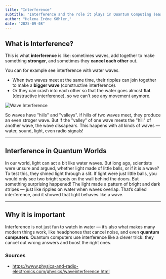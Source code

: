 ```yaml
---
title: "Interference"
subtitle: "Interference and the role it plays in Quantum Computing (easy)"
author: "Helena Iréne Köhler,"
date: "2025-09-08"
---
```


## What is Interference?

This is what **interference** is like: sometimes waves, add together to make something **stronger**, and sometimes they **cancel each other** out.

You can for example see interference with water waves.

- When two waves meet at the same time, their ripples can join together to make a **bigger wave** (constructive interference).
- Or they can crash into each other so that the water goes almost **flat** (destructive interference), so we can't see any movement anymore.

![Wave Interference](/posts/assets/entries/interference/waves_interference.png)

So waves have "hills" and "valleys". If hills of two waves meet, they produce an even stroger wave.
But if the "valley" of one wave meets the "hill" of another wave, the wave dissapears. This happens with all kinds of waves — water, sound, light, even radio signals!

---

## Interference in Quantum Worlds

In our world, light can act a bit like water waves. But long ago, scientists were unsure and argued, whether light made of little balls, or if it is a wave?
To test this, they shined light through a slit. If light were just little balls, you would only see two bright spots on the wall behind the doors.
But something surprising happened! The light made a pattern of bright and dark stripes — just like ripples on water when waves overlap. That’s called interference, and it showed that light behaves like a wave.

---

## Why it is important

Interference is not just fun to watch in water — it’s also what makes many modern things work, like headphones that cancel noise, and even **quantum computers**. Quantum computers use interference like a clever trick: they cancel out wrong answers and boost the right ones.

### Sources

- https://www.physics-and-radio-electronics.com/physics/waveinterference.html
